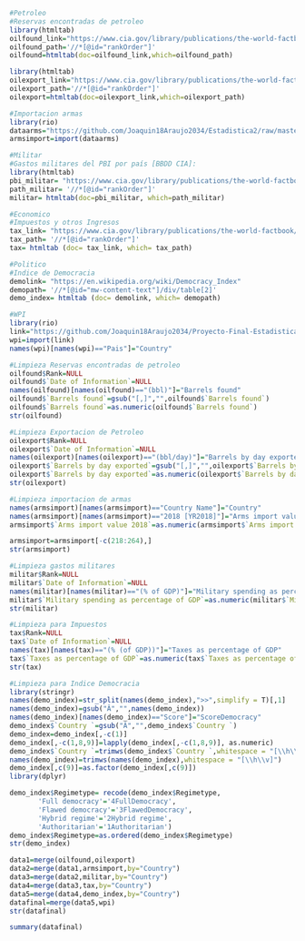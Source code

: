 ```r
#Petroleo
#Reservas encontradas de petroleo
library(htmltab)
oilfound_link="https://www.cia.gov/library/publications/the-world-factbook/fields/264rank.html"
oilfound_path='//*[@id="rankOrder"]'
oilfound=htmltab(doc=oilfound_link,which=oilfound_path)
```

```r
library(htmltab)
oilexport_link="https://www.cia.gov/library/publications/the-world-factbook/fields/262rank.html"
oilexport_path='//*[@id="rankOrder"]'
oilexport=htmltab(doc=oilexport_link,which=oilexport_path)
```

```r
#Importacion armas
library(rio)
dataarms="https://github.com/Joaquin18Araujo2034/Estadistica2/raw/master/Data_Extract_From_World_Development_Indicators.xlsx"
armsimport=import(dataarms)
```


```r
#Militar
#Gastos militares del PBI por país [BBDD CIA]:
library(htmltab)
pbi_militar= "https://www.cia.gov/library/publications/the-world-factbook/fields/330rank.html"
path_militar= '//*[@id="rankOrder"]'
militar= htmltab(doc=pbi_militar, which=path_militar)
```


```r
#Economico
#Impuestos y otros Ingresos
tax_link= "https://www.cia.gov/library/publications/the-world-factbook/fields/225rank.html"
tax_path= '//*[@id="rankOrder"]'
tax= htmltab (doc= tax_link, which= tax_path)
```


```r
#Politico
#Indice de Democracia
demolink= "https://en.wikipedia.org/wiki/Democracy_Index"
demopath= '//*[@id="mw-content-text"]/div/table[2]'
demo_index= htmltab (doc= demolink, which= demopath)
```


```r
#WPI
library(rio)
link="https://github.com/Joaquin18Araujo2034/Proyecto-Final-Estadistica-2/raw/master/WORLD%20POWER%20INDEX%202017.xlsx"
wpi=import(link)
names(wpi)[names(wpi)=="Pais"]="Country"
```


```r
#Limpieza Reservas encontradas de petroleo
oilfound$Rank=NULL
oilfound$`Date of Information`=NULL
names(oilfound)[names(oilfound)=="(bbl)"]="Barrels found"
oilfound$`Barrels found`=gsub("[,]","",oilfound$`Barrels found`)
oilfound$`Barrels found`=as.numeric(oilfound$`Barrels found`)
str(oilfound)
```


```r
#Limpieza Exportacion de Petroleo
oilexport$Rank=NULL
oilexport$`Date of Information`=NULL
names(oilexport)[names(oilexport)=="(bbl/day)"]="Barrels by day exported"
oilexport$`Barrels by day exported`=gsub("[,]","",oilexport$`Barrels by day exported`)
oilexport$`Barrels by day exported`=as.numeric(oilexport$`Barrels by day exported`)
str(oilexport)
```

```r
#Limpieza importacion de armas
names(armsimport)[names(armsimport)=="Country Name"]="Country"
names(armsimport)[names(armsimport)=="2018 [YR2018]"]="Arms import value 2018"
armsimport$`Arms import value 2018`=as.numeric(armsimport$`Arms import value 2018`)
```


```r
armsimport=armsimport[-c(218:264),]
str(armsimport)
```


```r
#Limpieza gastos militares
militar$Rank=NULL
militar$`Date of Information`=NULL
names(militar)[names(militar)=="(% of GDP)"]="Military spending as percentage of GDP"
militar$`Military spending as percentage of GDP`=as.numeric(militar$`Military spending as percentage of GDP`)
str(militar)
```


```r
#Limpieza para Impuestos 
tax$Rank=NULL
tax$`Date of Information`=NULL
names(tax)[names(tax)=="(% (of GDP))"]="Taxes as percentage of GDP"
tax$`Taxes as percentage of GDP`=as.numeric(tax$`Taxes as percentage of GDP`)
str(tax)
```
```r
#Limpieza para Indice Democracia
library(stringr)
names(demo_index)=str_split(names(demo_index),">>",simplify = T)[,1]
names(demo_index)=gsub("Â","",names(demo_index))
names(demo_index)[names(demo_index)=="Score"]="ScoreDemocracy"
demo_index$`Country `=gsub("Â","",demo_index$`Country `)
demo_index=demo_index[,-c(1)]
demo_index[,-c(1,8,9)]=lapply(demo_index[,-c(1,8,9)], as.numeric)
demo_index$`Country `=trimws(demo_index$`Country `,whitespace = "[\\h\\v]")
names(demo_index)=trimws(names(demo_index),whitespace = "[\\h\\v]")
demo_index[,c(9)]=as.factor(demo_index[,c(9)])
library(dplyr)
```


```r
demo_index$Regimetype= recode(demo_index$Regimetype,
       'Full democracy'='4FullDemocracy',
       'Flawed democracy'='3FlawedDemocracy',
       'Hybrid regime'='2Hybrid regime',
       'Authoritarian'='1Authoritarian')
demo_index$Regimetype=as.ordered(demo_index$Regimetype)
str(demo_index)
```


```r
data1=merge(oilfound,oilexport)
data2=merge(data1,armsimport,by="Country")
data3=merge(data2,militar,by="Country")
data4=merge(data3,tax,by="Country")
data5=merge(data4,demo_index,by="Country")
datafinal=merge(data5,wpi)
str(datafinal)
```


```r
summary(datafinal)
```



